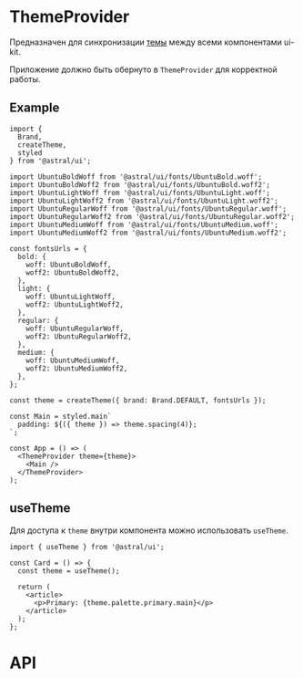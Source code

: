 
<Meta title="Components/Theme/ThemeProvider" />

# ThemeProvider

Предназначен для синхронизации [темы](/story/components-theme-theme--docs) между всеми компонентами ui-kit.

Приложение должно быть обернуто в ```ThemeProvider``` для корректной работы.

## Example

```tsx
import {
  Brand,
  createTheme,
  styled
} from '@astral/ui';

import UbuntuBoldWoff from '@astral/ui/fonts/UbuntuBold.woff';
import UbuntuBoldWoff2 from '@astral/ui/fonts/UbuntuBold.woff2';
import UbuntuLightWoff from '@astral/ui/fonts/UbuntuLight.woff';
import UbuntuLightWoff2 from '@astral/ui/fonts/UbuntuLight.woff2';
import UbuntuRegularWoff from '@astral/ui/fonts/UbuntuRegular.woff';
import UbuntuRegularWoff2 from '@astral/ui/fonts/UbuntuRegular.woff2';
import UbuntuMediumWoff from '@astral/ui/fonts/UbuntuMedium.woff';
import UbuntuMediumWoff2 from '@astral/ui/fonts/UbuntuMedium.woff2';

const fontsUrls = {
  bold: {
    woff: UbuntuBoldWoff,
    woff2: UbuntuBoldWoff2,
  },
  light: {
    woff: UbuntuLightWoff,
    woff2: UbuntuLightWoff2,
  },
  regular: {
    woff: UbuntuRegularWoff,
    woff2: UbuntuRegularWoff2,
  },
  medium: {
    woff: UbuntuMediumWoff,
    woff2: UbuntuMediumWoff2,
  },
};

const theme = createTheme({ brand: Brand.DEFAULT, fontsUrls });

const Main = styled.main`
  padding: ${({ theme }) => theme.spacing(4)};
`;

const App = () => (
  <ThemeProvider theme={theme}>
    <Main />
  </ThemeProvider>
);
```

## useTheme
Для доступа к ```theme``` внутри компонента можно использовать ```useTheme```.

```tsx
import { useTheme } from '@astral/ui';

const Card = () => {
  const theme = useTheme();

  return (
    <article>
      <p>Primary: {theme.palette.primary.main}</p>
    </article>
  );
};
```

# API

<ArgsTable />
